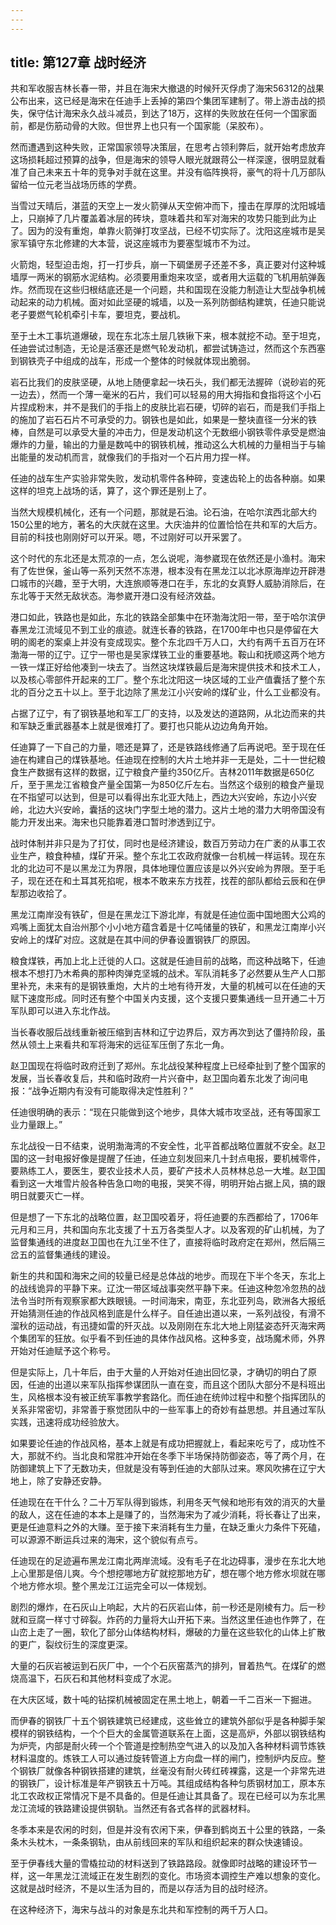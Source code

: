 ```yaml
---
---
---
```

title: 第127章 战时经济
---



共和军收服吉林长春一带，并且在海宋大撤退的时候歼灭俘虏了海宋56312的战果公布出来，这已经是海宋在任迪手上丢掉的第四个集团军建制了。带上游击战的损失，保守估计海宋永久战斗减员，到达了18万，这样的失败放在任何一个国家面前，都是伤筋动骨的大败。但世界上也只有一个国家能（呆胶布）。

然而遭遇到这种失败，正常国家领导决策层，在思考占领利弊后，就开始考虑放弃这场损耗超过预算的战争，但是海宋的领导人眼光就跟蒋公一样深邃，很明显就看准了自己未来五十年的竞争对手就在这里。并没有临阵换将，豪气的将十几万部队留给一位元老当战场历练的学费。

当雪过天晴后，湛蓝的天空上一发火箭弹从天空俯冲而下，撞击在厚厚的沈阳城墙上，只崩掉了几片覆盖着冰层的砖块，意味着共和军对海宋的攻势只能到此为止了。因为的没有重炮，单靠火箭弹打攻坚战，已经不切实际了。沈阳这座城市是吴家军镇守东北修建的大本营，说这座城市为要塞型城市不为过。

火箭炮，轻型迫击炮，打一打步兵，崩一下碉堡房子还差不多，真正要对付这种城墙厚一两米的钢筋水泥结构。必须要用重炮来攻坚，或者用大运载的飞机用航弹轰炸。然而现在这些归根结底还是一个问题，共和国现在没能力制造让大型战争机械动起来的动力机械。面对如此坚硬的城墙，以及一系列防御结构建筑，任迪只能说老子要燃气轮机牵引卡车，要坦克，要战机。

至于土木工事坑道爆破，现在东北冻土层几铁锹下来，根本就挖不动。至于坦克，任迪尝试过制造，无论是活塞还是燃气轮发动机，都尝试铸造过，然而这个东西塞到钢铁壳子中组成的战车，形成一个整体的时候就体现出脆弱。

岩石比我们的皮肤坚硬，从地上随便拿起一块石头，我们都无法握碎（说砂岩的死一边去），然而一个薄一毫米的石片，我们可以轻易的用大拇指和食指将这个小石片捏成粉末，并不是我们的手指上的皮肤比岩石硬，切碎的岩石，而是我们手指上的施加了岩石石片不可承受的力。钢铁也是如此，如果是一整块直径一分米的铁棒，自然是可以承受大量的冲击力，但是发动机这个无数细小钢铁零件承受是燃油爆炸的力量，输出的力量是数吨中的钢铁机械，推动这么大机械的力量相当于与输出能量的发动机而言，就像我们的手指对一个石片用力捏一样。

任迪的战车生产实验非常失败，发动机零件各种碎，变速齿轮上的齿各种崩。如果这样的坦克上战场的话，算了，这个罪还是别上了。

当然大规模机械化，还有一个问题，那就是石油。论石油，在哈尔滨西北部大约150公里的地方，著名的大庆就在这里。大庆油井的位置恰恰在共和军的大后方。目前的科技也刚刚好可以开采。嗯，不过刚好可以开采罢了。

这个时代的东北还是太荒凉的一点，怎么说呢，海参崴现在依然还是小渔村。海宋有了佐世保，釜山等一系列天然不冻港，根本没有在黑龙江以北冰原海岸边开辟港口城市的兴趣，至于大明，大连旅顺等港口在手，东北的女真野人威胁消除后，在东北等于天然无敌状态。海参崴开港口没有经济效益。

港口如此，铁路也是如此，东北的铁路全部集中在环渤海沈阳一带，至于哈尔滨伊春黑龙江流域见不到工业的痕迹。就连长春的铁路，在1700年中也只是停留在大明的阁老的案桌上并没有变成现实。整个东北四千万人口，大约有两千五百万在环渤海一带的辽宁。辽宁一带也是吴家煤铁工业的重要基地。鞍山和抚顺这两个地方一铁一煤正好给他凑到一块去了。当然这块煤铁最后是海宋提供技术和技术工人，以及核心零部件开起来的工厂。整个东北沈阳这一块区域的工业产值囊括了整个东北的百分之五十以上。至于北边除了黑龙江小兴安岭的煤矿业，什么工业都没有。

占据了辽宁，有了钢铁基地和军工厂的支持，以及发达的道路网，从北边而来的共和军缺乏重武器基本上就是很难打了。要打也只能从边边角角开始。

任迪算了一下自己的力量，嗯还是算了，还是铁路线修通了后再说吧。至于现在任迪在构建自己的煤铁基地。任迪现在控制的大片土地并非一无是处，二十一世纪粮食生产数据有这样的数据，辽宁粮食产量约350亿斤。吉林2011年数据是650亿斤，至于黑龙江省粮食产量全国第一为850亿斤左右。当然这个级别的粮食产量现在不指望可以达到，但是可以看得出东北亚大陆上，西边大兴安岭，东边小兴安岭，北边大兴安岭，囊括的这块门字型土地的潜力。这片土地的潜力大明帝国没有能力开发出来。海宋也只能靠着港口暂时渗透到辽宁。

战时体制并非只是为了打仗，同时也是经济建设，数百万劳动力在广袤的从事工农业生产，粮食种植，煤矿开采。整个东北工农政府就像一台机械一样运转。现在东北的北边可不是以黑龙江为界限，具体地理位置应该是以外兴安岭为界限。至于毛子，现在还在和土耳其死掐呢，根本不敢来东方找茬，找茬的部队都给云辰和在伊犁那边收拾了。

黑龙江南岸没有铁矿，但是在黑龙江下游北岸，有就是任迪位面中国地图大公鸡的鸡嘴上面犹太自治州那个小小地方蕴含着是十亿吨储量的铁矿，和黑龙江南岸小兴安岭上的煤矿对应。这就是在其中间的伊春设置钢铁厂的原因。

粮食煤铁，再加上北上迁徙的人口。这就是任迪目前的战略，而这种战略下，任迪根本不想打乃木希典的那种肉弹克坚城的战术。军队消耗多了必然要从生产人口那里补充，未来有的是钢铁重炮，大片的土地有待开发，大量的机械可以在任迪的天赋下速度形成。同时还有整个中国关内支援，这个支援只要集通线一旦开通二十万军队即可以进入东北作战。

当长春收服后战线重新被压缩到吉林和辽宁边界后，双方再次到达了僵持阶段，虽然从领土上来看共和军将海宋的远征军压倒了东北一角。

赵卫国现在将临时政府迁到了郑州。东北战役某种程度上已经牵扯到了整个国家的发展，当长春收复后，共和临时政府一片兴奋中，赵卫国向着东北发了询问电报：“战争近期内有没有可能取得决定性胜利？”

任迪很明确的表示：“现在只能做到这个地步，具体大城市攻坚战，还有等国家工业力量跟上。”

东北战役一日不结束，说明渤海湾的不安全性，北平首都战略位置就不安全。赵卫国的这一封电报好像是提醒了任迪，任迪立刻发回来几十封点电报，要机械零件，要熟练工人，要医生，要农业技术人员，要矿产技术人员林林总总一大堆。赵卫国看到这一大堆雪片般各种告急口吻的电报，哭笑不得，明明开始占据上风，搞的跟明日就要灭亡一样。

但是想了一下东北的战略位置，赵卫国咬着牙，将任迪要的东西都给了，1706年元月和三月，共和国向东北支援了十五万各类型人才。以及客观的矿山机械，为了监督集通线的进度赵卫国也在九江坐不住了，直接将临时政府定在郑州，然后隔三岔五的监督集通线的建设。

新生的共和国和海宋之间的较量已经是总体战的地步。而现在下半个冬天，东北上的战线诡异的平静下来。辽沈一带区域战事突然平静下来。任迪这种忽冷忽热的战法令当时所有观察家都大跌眼镜。一时间海宋，南亚，东北亚列岛，欧洲各大报纸开始猜测任迪的作战风格到底是什么样子。自任迪出道以来，一系列战役，有滑不溜秋的运动战，有迅捷如雷的歼灭战。以及刚刚在东北大地上刚猛姿态歼灭海宋两个集团军的狂放。似乎看不到任迪的具体作战风格。这种多变，战场魔术师，外界开始对任迪赋予这个称号。

但是实际上，几十年后，由于大量的人开始对任迪出回忆录，才确切的明白了原因，任迪的出道以来军队指挥参谋团队一直在变，而且这个团队大部分不是科班出生，风格根本没有被正统军事教学套路化。而任迪在统帅过程中和整个指挥团队的关系非常密切，非常善于察觉团队中的一些军事上的奇妙有益思想。并且通过军队实践，迅速将成功经验放大。

如果要论任迪的作战风格，基本上就是有成功把握就上，看起来吃亏了，成功性不大，那就不约。当北良和常胜冲开始在冬季下半场保持防御姿态，等了两个月，在防御建筑上下了无数功夫，但就是没有等到任迪的大部队过来。寒风吹拂在辽宁大地上，除了安静还安静。

任迪现在在干什么？二十万军队得到锻炼，利用冬天气候和地形有效的消灭的大量的敌人，这在任迪的本本上是赚了的，当然海宋为了减少消耗，将长春让了出来，更是任迪意料之外的大赚。至于接下来消耗有生力量，在缺乏重火力条件下死磕，可以源源不断运兵过来的海宋，这个貌似有点亏。

任迪现在的足迹遍布黑龙江南北两岸流域。没有毛子在北边碍事，漫步在东北大地上心里那是倍儿爽。今个想挖哪地方矿就挖那地方矿，想在哪个地方修水坝就在哪个地方修水坝。整个黑龙江江运完全可以一体规划。

剧烈的爆炸，在石灰山上响起，大片的石灰岩山体，前一秒还是刚棱有力。后一秒就和豆腐一样寸寸碎裂。炸药的力量将大山开拓下来。当然这里任迪也作弊了，在山峦上走了一圈，软化了部分山体结构材料，爆破的力量在这些软化的山体上扩散的更广，裂纹衍生的深度更深。

大量的石灰岩被运到石灰厂中，一个个石灰窑蒸汽的排列，冒着热气。在煤矿的燃烧高温下，石灰石和其他材料变成了水泥。

在大庆区域，数十吨的钻探机械被固定在黑土地上，朝着一千二百米一下掘进。

而伊春的钢铁厂十五个钢铁建筑已经建成，这些耸立的建筑外部似乎是各种脚手架模样的钢铁结构，一个个巨大的金属管道联系在上面，这是高炉，外部以钢铁结构为炉壳，内部是耐火砖一个个管道是控制热空气进入的以及加入各种材料调节炼铁材料温度的。炼铁工人可以通过旋转管道上方向盘一样的闸门，控制炉内反应。整个钢铁厂就像各种钢铁搭建的建筑，丝毫没有耐火砖红砖裸露，这是一个非常先进的钢铁厂，设计标准是年产钢铁五十万吨。其组成结构各种匀质钢材加工，原本东北工农政权正常情况下是不具备的。但是任迪让其具备了。现在已经可以为东北黑龙江流域的铁路建设提供钢轨。当然还有各式各样的武器材料。

冬季本来是农闲的时刻，但是并没有农闲下来，伊春到鹤岗五十公里的铁路，一条条木头枕木，一条条钢轨，由从前线回来的军队和组织起来的群众快速铺设。

至于伊春线大量的雪橇拉动的材料送到了铁路路段。就像即时战略的建设环节一样，这一年黑龙江流域正在发生剧烈的变化。市场资本调控生产难以想象的变化。这就是战时经济，不是以生活为目的，而是以存活为目的战时经济。

在这种经济下，海宋与战斗的对象是东北共和军控制的两千万人口。